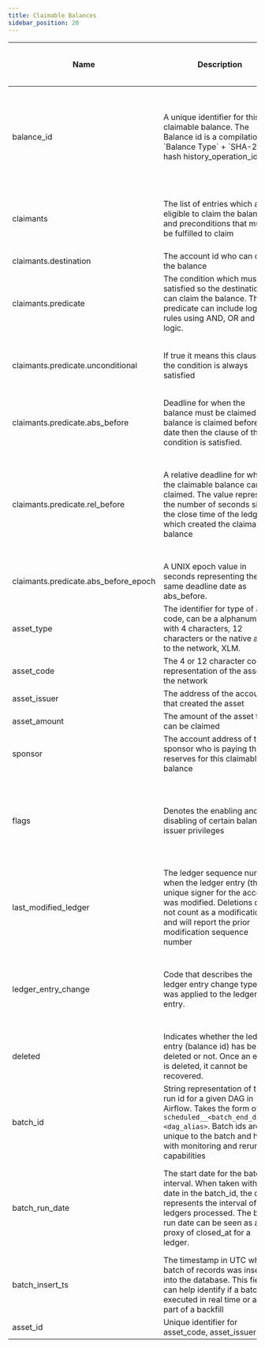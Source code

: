 ```yaml
---
title: Claimable Balances
sidebar_position: 20
---
```


| Name | Description | Data Type | Domain Values | Primary Key? | Natural Key? | Partition or Cluster Field? | Required? | Notes |
| --- | --- | --- | --- | --- | --- | --- | --- | --- |
| balance_id | A unique identifier for this claimable balance. The Balance id is a compilation of \`Balance Type\` + \`SHA-256 hash history_operation_id\` | string |  |  | Yes |  | Yes | The Balance Type is fixed at V0, \`00000000\`. If there is a protocol change that materially impacts the mechanics of claimable balances, the balance type would update to V1. |
| claimants | The list of entries which are eligible to claim the balance and preconditions that must be fulfilled to claim | array[record] |  |  |  |  | Yes | Multiple accounts can be specified in the claimants record, including the account of the balance creator. |
| claimants.destination | The account id who can claim the balance | string |  |  |  |  | Yes |  |
| claimants.predicate | The condition which must be satisfied so the destination can claim the balance. The predicate can include logical rules using AND, OR and NOT logic. | array[record] |  |  |  |  | Yes |  |
| claimants.predicate.unconditional | If true it means this clause of the condition is always satisfied | boolean |  |  |  |  | No | When the predicate is only unconditional = true, it means that the balance can be claimed under any conditions |
| claimants.predicate.abs_before | Deadline for when the balance must be claimed. If a balance is claimed before the date then the clause of the condition is satisfied. | string |  |  |  |  | No |  |
| claimants.predicate.rel_before | A relative deadline for when the claimable balance can be claimed. The value represents the number of seconds since the close time of the ledger which created the claimable balance | integer |  |  |  |  | No | This condition is useful when creating a timebounds based on creation conditions. If the creator wanted a balance only claimable one week after creation, this condition would satisfy that rule. |
| claimants.predicate.abs_before_epoch | A UNIX epoch value in seconds representing the same deadline date as abs_before. | integer |  |  |  |  | No |  |
| asset_type | The identifier for type of asset code, can be a alphanumeric with 4 characters, 12 characters or the native asset to the network, XLM. | string | credit_alphanum4 credit_alphanum12 native |  |  |  | Yes |  |
| asset_code | The 4 or 12 character code representation of the asset on the network | string |  |  |  |  | No |  |
| asset_issuer | The address of the account that created the asset | string |  |  |  |  | No |  |
| asset_amount | The amount of the asset that can be claimed | float |  |  |  |  | Yes |  |
| sponsor | The account address of the sponsor who is paying the reserves for this claimable balance | string |  |  |  |  | No | Sponsors of claimable balances are the creators of the balance. |
| flags | Denotes the enabling and disabling of certain balance issuer privileges | integer | 0 - None, Default 1 - Auth Clawback Enabled |  |  |  | Yes | Flags are set by the claimable balance accounts for an asset. When user accounts claim a balance, the flags applied to the asset originate from this account |
| last_modified_ledger | The ledger sequence number when the ledger entry (this unique signer for the account) was modified. Deletions do not count as a modification and will report the prior modification sequence number | integer |  |  | Yes | cluster | Yes |  |
| ledger_entry_change | Code that describes the ledger entry change type that was applied to the ledger entry. | integer | 0 - Ledger Entry Created 1 - Ledger Entry Updated 2 - Ledger Entry Deleted 3 - Ledger Entry State (value of the entry) |  | Yes |  | Yes | Valid entry change types are 0, and 2 for ledger entries of type \`claimable_balances\`. Once created, a balance cannot be updated. |
| deleted | Indicates whether the ledger entry (balance id) has been deleted or not. Once an entry is deleted, it cannot be recovered. | boolean |  |  |  |  | Yes |  |
| batch_id | String representation of the run id for a given DAG in Airflow. Takes the form of `scheduled__<batch_end_date>-<dag_alias>`. Batch ids are unique to the batch and help with monitoring and rerun capabilities | string |  |  |  |  | Yes |  |
| batch_run_date | The start date for the batch interval. When taken with the date in the batch_id, the date represents the interval of ledgers processed. The batch run date can be seen as a proxy of closed_at for a ledger. | datetime |  |  |  | MONTH partition | Yes | The table is partitioned on batch_run_date. It is recommended to always include the batch_run_date in the filter if possible to help reduce query cost. |
| batch_insert_ts | The timestamp in UTC when a batch of records was inserted into the database. This field can help identify if a batch executed in real time or as part of a backfill | timestamp |  |  |  |  | Yes |  |
| asset_id | Unique identifier for asset_code, asset_issuer | integer |  |  |  | cluster | No |  |
